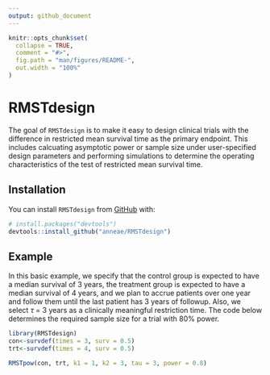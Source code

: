 ```yaml
---
output: github_document
---
```


<!-- README.md is generated from README.Rmd. Please edit that file -->

```r
knitr::opts_chunk$set(
  collapse = TRUE,
  comment = "#>",
  fig.path = "man/figures/README-",
  out.width = "100%"
)
```
# RMSTdesign

<!-- badges: start -->
<!-- badges: end -->

The goal of `RMSTdesign` is to make it easy to design clinical trials with the difference in restricted mean survival time as the primary endpoint. This includes calcuating asymptotic power or sample size under user-specified design parameters and performing simulations to determine the operating characteristics of the test of restricted mean survival time. 

## Installation

You can install `RMSTdesign` from [GitHub](https://github.com/) with:

``` r
# install.packages("devtools")
devtools::install_github("anneae/RMSTdesign")
```
## Example

In this basic example, we specify that the control group is expected to have a median survival of 3 years, the treatment group is expected to have a median survival of 4 years, and we plan to accrue patients over one year and follow them until the last patient has 3 years of followup. Also, we select $\tau$ = 3 years as a clinically meaningful restriction time. The code below determines the required sample size for a trial with 80% power. 

```r
library(RMSTdesign)
con<-survdef(times = 3, surv = 0.5) 
trt<-survdef(times = 4, surv = 0.5)

RMSTpow(con, trt, k1 = 1, k2 = 3, tau = 3, power = 0.8)

```
